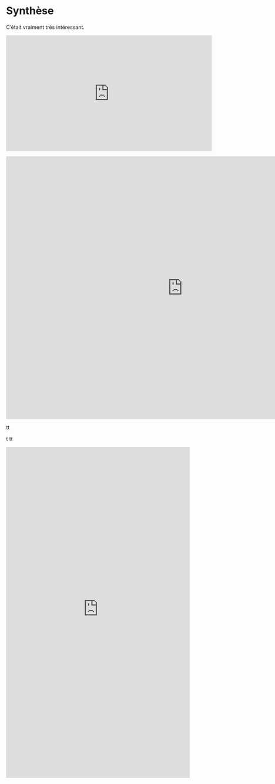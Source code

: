 # Synthèse

C'était vraiment très intéressant.

<div align="center">
   <iframe width="560" height="315" src="http://www.youtube.com/embed/zsYjsgm4Psg" frameborder="0" allowfullscreen>
   </iframe>
</div>




<div align="center">
   <iframe width="960" height="715" src="https://www.emc3dev.com/cget_air/#c=indicator&f=presentielle&i=emp_sphere.part_sphere&s=2014&view=map56" frameborder="0" allowfullscreen>
   </iframe>
</div>
tt

t
tt

<iframe width='500' height='900' src="https://observatoire-territoires.shinyapps.io/shiny_migres_v2/" width="850" height="680" style="border: none;"></iframe>